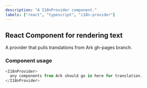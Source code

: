 ```yaml
---
description: "A I18nProvider component."
labels: ["react", "typescript", "i18n-provider"]
---
```



## React Component for rendering text

A provider that pulls translations from Ark gh-pages branch.

### Component usage

```js
<I18nProvider>
  any components from Ark should go in here for translation.
</I18nProvider>
```
